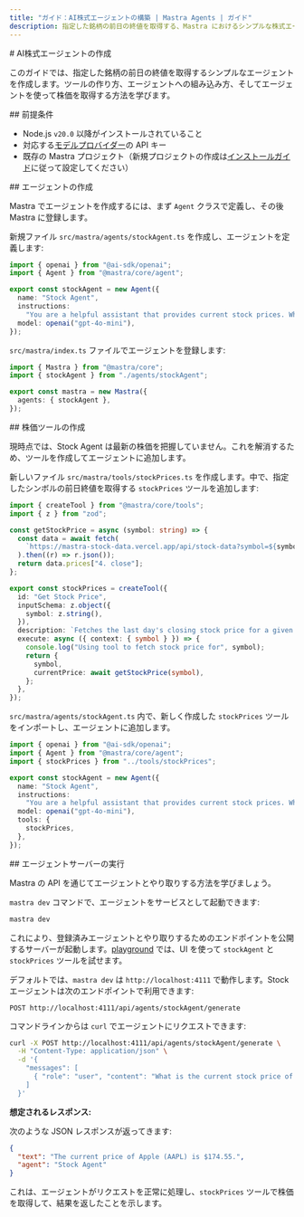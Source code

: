 ```yaml
---
title: "ガイド：AI株式エージェントの構築 | Mastra Agents | ガイド"
description: 指定した銘柄の前日の終値を取得する、Mastra におけるシンプルな株式エージェントの作成ガイド。
---
```




<div id="building-an-ai-stock-agent">
  # AI株式エージェントの作成
</div>

このガイドでは、指定した銘柄の前日の終値を取得するシンプルなエージェントを作成します。ツールの作り方、エージェントへの組み込み方、そしてエージェントを使って株価を取得する方法を学びます。

<YouTube id="rIaZ4l7y9wo" />

<div id="prerequisites">
  ## 前提条件
</div>

- Node.js `v20.0` 以降がインストールされていること
- 対応する[モデルプロバイダー](/models)の API キー
- 既存の Mastra プロジェクト（新規プロジェクトの作成は[インストールガイド](/docs/getting-started/installation)に従って設定してください）

<div id="creating-the-agent">
  ## エージェントの作成
</div>

Mastra でエージェントを作成するには、まず `Agent` クラスで定義し、その後 Mastra に登録します。

<Steps>

<StepItem>

新規ファイル `src/mastra/agents/stockAgent.ts` を作成し、エージェントを定義します:

```ts copy title="src/mastra/agents/stockAgent.ts"
import { openai } from "@ai-sdk/openai";
import { Agent } from "@mastra/core/agent";

export const stockAgent = new Agent({
  name: "Stock Agent",
  instructions:
    "You are a helpful assistant that provides current stock prices. When asked about a stock, use the stock price tool to fetch the stock price.",
  model: openai("gpt-4o-mini"),
});
```

</StepItem>

<StepItem>

`src/mastra/index.ts` ファイルでエージェントを登録します:

```ts copy title="src/mastra/index.ts" {2, 5}
import { Mastra } from "@mastra/core";
import { stockAgent } from "./agents/stockAgent";

export const mastra = new Mastra({
  agents: { stockAgent },
});
```

</StepItem>

</Steps>

<div id="creating-the-stock-price-tool">
  ## 株価ツールの作成
</div>

現時点では、Stock Agent は最新の株価を把握していません。これを解消するため、ツールを作成してエージェントに追加します。

<Steps>

<StepItem>

新しいファイル `src/mastra/tools/stockPrices.ts` を作成します。中で、指定したシンボルの前日終値を取得する `stockPrices` ツールを追加します:

```ts title="src/mastra/tools/stockPrices.ts"
import { createTool } from "@mastra/core/tools";
import { z } from "zod";

const getStockPrice = async (symbol: string) => {
  const data = await fetch(
    `https://mastra-stock-data.vercel.app/api/stock-data?symbol=${symbol}`,
  ).then((r) => r.json());
  return data.prices["4. close"];
};

export const stockPrices = createTool({
  id: "Get Stock Price",
  inputSchema: z.object({
    symbol: z.string(),
  }),
  description: `Fetches the last day's closing stock price for a given symbol`,
  execute: async ({ context: { symbol } }) => {
    console.log("Using tool to fetch stock price for", symbol);
    return {
      symbol,
      currentPrice: await getStockPrice(symbol),
    };
  },
});
```

</StepItem>

<StepItem>

`src/mastra/agents/stockAgent.ts` 内で、新しく作成した `stockPrices` ツールをインポートし、エージェントに追加します。

```ts copy title="src/mastra/agents/stockAgent.ts" {3, 10-12}
import { openai } from "@ai-sdk/openai";
import { Agent } from "@mastra/core/agent";
import { stockPrices } from "../tools/stockPrices";

export const stockAgent = new Agent({
  name: "Stock Agent",
  instructions:
    "You are a helpful assistant that provides current stock prices. When asked about a stock, use the stock price tool to fetch the stock price.",
  model: openai("gpt-4o-mini"),
  tools: {
    stockPrices,
  },
});
```

</StepItem>

</Steps>

<div id="running-the-agent-server">
  ## エージェントサーバーの実行
</div>

Mastra の API を通じてエージェントとやり取りする方法を学びましょう。

<Steps>

<StepItem>

`mastra dev` コマンドで、エージェントをサービスとして起動できます:

```bash copy
mastra dev
```

これにより、登録済みエージェントとやり取りするためのエンドポイントを公開するサーバーが起動します。[playground](/docs/getting-started/studio) では、UI を使って `stockAgent` と `stockPrices` ツールを試せます。

</StepItem>

<StepItem>

デフォルトでは、`mastra dev` は `http://localhost:4111` で動作します。Stock エージェントは次のエンドポイントで利用できます:

```
POST http://localhost:4111/api/agents/stockAgent/generate
```

</StepItem>

<StepItem>

コマンドラインからは `curl` でエージェントにリクエストできます:

```bash copy
curl -X POST http://localhost:4111/api/agents/stockAgent/generate \
  -H "Content-Type: application/json" \
  -d '{
    "messages": [
      { "role": "user", "content": "What is the current stock price of Apple (AAPL)?" }
    ]
  }'
```

**想定されるレスポンス:**

次のような JSON レスポンスが返ってきます:

```json
{
  "text": "The current price of Apple (AAPL) is $174.55.",
  "agent": "Stock Agent"
}
```

これは、エージェントがリクエストを正常に処理し、`stockPrices` ツールで株価を取得して、結果を返したことを示します。

</StepItem>

</Steps>